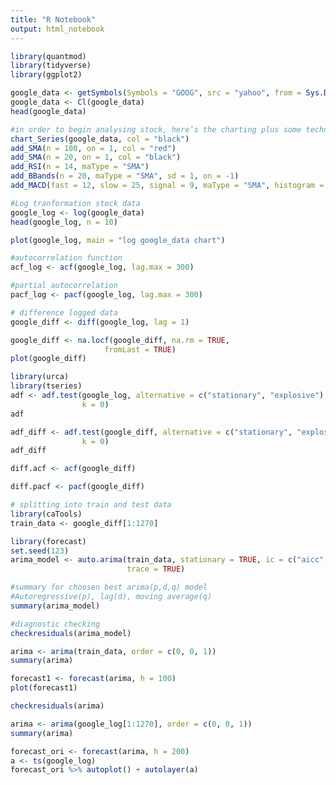 ```yaml
---
title: "R Notebook"
output: html_notebook
---
```

```r
library(quantmod)
library(tidyverse)
library(ggplot2)
```

 

```r
google_data <- getSymbols(Symbols = "GOOG", src = "yahoo", from = Sys.Date() - 2953, to = Sys.Date(), auto.assign = FALSE)
google_data <- Cl(google_data)
head(google_data)
```

```r
#in order to begin analysing stock, here’s the charting plus some technical indicators such as Simple Moving Average (20 and 100), Bollinger bands (20, sd = 1), Relative Strength Index (14 days), and Moving Average Convergence Divergence (12, 25) as the technical analysis before forecasting.
chart_Series(google_data, col = "black")
add_SMA(n = 100, on = 1, col = "red")
add_SMA(n = 20, on = 1, col = "black")
add_RSI(n = 14, maType = "SMA")
add_BBands(n = 20, maType = "SMA", sd = 1, on = -1)
add_MACD(fast = 12, slow = 25, signal = 9, maType = "SMA", histogram = TRUE)
```
```r
#Log tranformation stock data
google_log <- log(google_data)
head(google_log, n = 10)
```
```r
plot(google_log, main = "log google_data chart")
```
```r
#autocorrelation function
acf_log <- acf(google_log, lag.max = 300)
```
```r
#partial autocorrelation
pacf_log <- pacf(google_log, lag.max = 300)
```
```r
# difference logged data
google_diff <- diff(google_log, lag = 1)

google_diff <- na.locf(google_diff, na.rm = TRUE,
                     fromLast = TRUE)
plot(google_diff)
```
```r
library(urca)
library(tseries)
adf <- adf.test(google_log, alternative = c("stationary", "explosive"), 
                k = 0)
adf
```
```r
adf_diff <- adf.test(google_diff, alternative = c("stationary", "explosive"), 
                k = 0)
adf_diff
```
```r
diff.acf <- acf(google_diff)
```
```r
diff.pacf <- pacf(google_diff)
```
```r
# splitting into train and test data
library(caTools)
train_data <- google_diff[1:1270]

```
```r
library(forecast)
set.seed(123)
arima_model <- auto.arima(train_data, stationary = TRUE, ic = c("aicc", "aic", "bic"), 
                          trace = TRUE)
```

```r
#summary for choosen best arima(p,d,q) model
#Autoregressive(p), lag(d), moving average(q)
summary(arima_model)
```

```r
#diagnostic checking
checkresiduals(arima_model) 
```
```r
arima <- arima(train_data, order = c(0, 0, 1))
summary(arima)
```
```r
forecast1 <- forecast(arima, h = 100)
plot(forecast1)
```
```r
checkresiduals(arima)
```
```r
arima <- arima(google_log[1:1270], order = c(0, 0, 1))
summary(arima)
```

```r
forecast_ori <- forecast(arima, h = 200)
a <- ts(google_log)
forecast_ori %>% autoplot() + autolayer(a)
```

